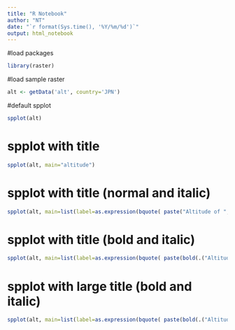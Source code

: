 ```yaml
---
title: "R Notebook"
author: "NT"
date: "`r format(Sys.time(), '%Y/%m/%d')`"
output: html_notebook
---
```


#load packages
```r
library(raster)
```

#load sample raster

```r
alt <- getData('alt', country='JPN')

```

#default spplot
```r
spplot(alt)

```

# spplot with title
```r
spplot(alt, main="altitude")

```

# spplot with title (normal and italic)
```r
spplot(alt, main=list(label=as.expression(bquote( paste("Altitude of ", italic(.("Japan"))))), cex=1))

```

# spplot with title (bold and italic)
```r
spplot(alt, main=list(label=as.expression(bquote( paste(bold(.("Altitude of ")), italic(.("Japan"))))), cex=1))

```

# spplot with large title (bold and italic)
```r
spplot(alt, main=list(label=as.expression(bquote( paste(bold(.("Altitude of ")), italic(.("Japan"))))), cex=2))

```
